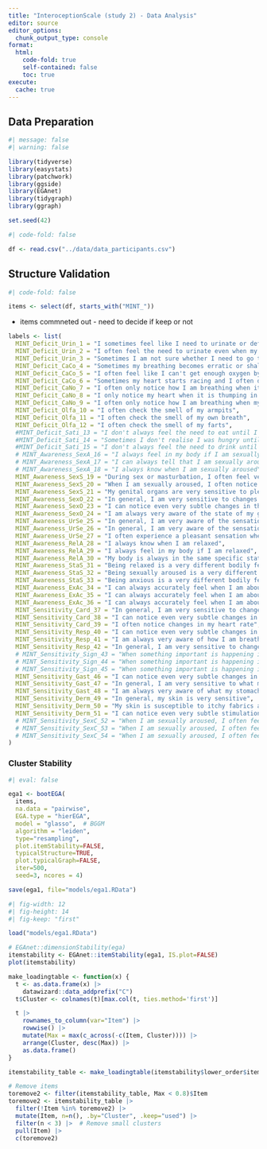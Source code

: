 ```yaml
---
title: "InteroceptionScale (study 2) - Data Analysis"
editor: source
editor_options: 
  chunk_output_type: console
format:
  html:
    code-fold: true
    self-contained: false
    toc: true
execute: 
  cache: true
---
```


## Data Preparation

```r
#| message: false
#| warning: false

library(tidyverse)
library(easystats)
library(patchwork)
library(ggside)
library(EGAnet)
library(tidygraph)
library(ggraph)

set.seed(42)
```

```r
#| code-fold: false

df <- read.csv("../data/data_participants.csv")
```

## Structure Validation

```r
#| code-fold: false

items <- select(df, starts_with("MINT_"))
```

-   items commneted out - need to decide if keep or not

```r
labels <- list(
  MINT_Deficit_Urin_1 = "I sometimes feel like I need to urinate or defecate but when I go to the bathroom I produce less than I expected",
  MINT_Deficit_Urin_2 = "I often feel the need to urinate even when my bladder is not full",
  MINT_Deficit_Urin_3 = "Sometimes I am not sure whether I need to go to the toilet or not (to urinate or defecate)",
  MINT_Deficit_CaCo_4 = "Sometimes my breathing becomes erratic or shallow and I often don't know why",
  MINT_Deficit_CaCo_5 = "I often feel like I can't get enough oxygen by breathing normally",
  MINT_Deficit_CaCo_6 = "Sometimes my heart starts racing and I often don't know why",
  MINT_Deficit_CaNo_7 = "I often only notice how I am breathing when it becomes loud",
  MINT_Deficit_CaNo_8 = "I only notice my heart when it is thumping in my chest",
  MINT_Deficit_CaNo_9 = "I often only notice how I am breathing when my breathing becomes shallow or irregular",
  MINT_Deficit_Olfa_10 = "I often check the smell of my armpits",
  MINT_Deficit_Olfa_11 = "I often check the smell of my own breath",
  MINT_Deficit_Olfa_12 = "I often check the smell of my farts",
  #MINT_Deficit_Sati_13 = "I don't always feel the need to eat until I am really hungry",
  #MINT_Deficit_Sati_14 = "Sometimes I don't realise I was hungry until I ate something",
  #MINT_Deficit_Sati_15 = "I don't always feel the need to drink until I am really thirsty",
  # MINT_Awareness_SexA_16 = "I always feel in my body if I am sexually aroused",
  # MINT_Awareness_SexA_17 = "I can always tell that I am sexually aroused from the way I feel inside",
  # MINT_Awareness_SexA_18 = "I always know when I am sexually aroused",
  MINT_Awareness_SexS_19 = "During sex or masturbation, I often feel very strong sensations coming from my genital areas",
  MINT_Awareness_SexS_20 = "When I am sexually aroused, I often notice specific sensations in my genital area (e.g., tingling, warmth, wetness, stiffness, pulsations)",
  MINT_Awareness_SexS_21 = "My genital organs are very sensitive to pleasant stimulations",
  MINT_Awareness_SexO_22 = "In general, I am very sensitive to changes in my genital organs",
  MINT_Awareness_SexO_23 = "I can notice even very subtle changes in the state of my genital organs",
  MINT_Awareness_SexO_24 = "I am always very aware of the state of my genital organs, even when I am calm",
  MINT_Awareness_UrSe_25 = "In general, I am very aware of the sensations that are happening when I am urinating",
  MINT_Awareness_UrSe_26 = "In general, I am very aware of the sensations that are happening when I am defecating",
  MINT_Awareness_UrSe_27 = "I often experience a pleasant sensation when relieving myself when urinating or defecating)",
  MINT_Awareness_RelA_28 = "I always know when I am relaxed",
  MINT_Awareness_RelA_29 = "I always feel in my body if I am relaxed",
  MINT_Awareness_RelA_30 = "My body is always in the same specific state when I am relaxed",
  MINT_Awareness_StaS_31 = "Being relaxed is a very different bodily feeling compared to other states (e.g., feeling anxious, sexually aroused or after exercise)",
  MINT_Awareness_StaS_32 = "Being sexually aroused is a very different bodily feeling compared to other states (e.g., feeling anxious, relaxed, or after physical exercise)",
  MINT_Awareness_StaS_33 = "Being anxious is a very different bodily feeling compared to other states (e.g., feeling sexually aroused, relaxed or after exercise)",
  MINT_Awareness_ExAc_34 = "I can always accurately feel when I am about to burp",
  MINT_Awareness_ExAc_35 = "I can always accurately feel when I am about to fart",
  MINT_Awareness_ExAc_36 = "I can always accurately feel when I am about to sneeze",
  MINT_Sensitivity_Card_37 = "In general, I am very sensitive to changes in my heart rate",
  MINT_Sensitivity_Card_38 = "I can notice even very subtle changes in the way my heart beats",
  MINT_Sensitivity_Card_39 = "I often notice changes in my heart rate",
  MINT_Sensitivity_Resp_40 = "I can notice even very subtle changes in my breathing",
  MINT_Sensitivity_Resp_41 = "I am always very aware of how I am breathing, even when I am calm",
  MINT_Sensitivity_Resp_42 = "In general, I am very sensitive to changes in my breathing",
  # MINT_Sensitivity_Sign_43 = "When something important is happening in my life, I can feel immediately feel changes in my heart rate",
  # MINT_Sensitivity_Sign_44 = "When something important is happening in my life, I can immediately feel changes in my breathing",
  # MINT_Sensitivity_Sign_45 = "When something important is happening in my life, I can feel it in my body",
  MINT_Sensitivity_Gast_46 = "I can notice even very subtle changes in what my stomach is doing",
  MINT_Sensitivity_Gast_47 = "In general, I am very sensitive to what my stomach is doing",
  MINT_Sensitivity_Gast_48 = "I am always very aware of what my stomach is doing, even when I am calm",
  MINT_Sensitivity_Derm_49 = "In general, my skin is very sensitive",
  MINT_Sensitivity_Derm_50 = "My skin is susceptible to itchy fabrics and materials",
  MINT_Sensitivity_Derm_51 = "I can notice even very subtle stimulations to my skin (e.g., very light touches)"
  # MINT_Sensitivity_SexC_52 = "When I am sexually aroused, I often feel changes in the way my heart beats (e.g., faster or stronger)",
  # MINT_Sensitivity_SexC_53 = "When I am sexually aroused, I often feel changes in my breathing (e.g., faster, shallower, or less regular)",
  # MINT_Sensitivity_SexC_54 = "When I am sexually aroused, I often feel changes in my temperature (e.g., feeling warm or cold)"
)
```

### Cluster Stability

```r
#| eval: false

ega1 <- bootEGA(
  items,
  na.data = "pairwise",
  EGA.type = "hierEGA",
  model = "glasso",  # BGGM
  algorithm = "leiden",
  type="resampling",
  plot.itemStability=FALSE,
  typicalStructure=TRUE,
  plot.typicalGraph=FALSE,
  iter=500,
  seed=3, ncores = 4)

save(ega1, file="models/ega1.RData")
```

```r
#| fig-width: 12
#| fig-height: 14
#| fig-keep: "first"

load("models/ega1.RData")

# EGAnet::dimensionStability(ega)
itemstability <- EGAnet::itemStability(ega1, IS.plot=FALSE)
plot(itemstability)

make_loadingtable <- function(x) {
  t <- as.data.frame(x) |>
    datawizard::data_addprefix("C")
  t$Cluster <- colnames(t)[max.col(t, ties.method='first')]

  t |>
    rownames_to_column(var="Item") |>
    rowwise() |>
    mutate(Max = max(c_across(-c(Item, Cluster)))) |>
    arrange(Cluster, desc(Max)) |>
    as.data.frame()
}

itemstability_table <- make_loadingtable(itemstability$lower_order$item.stability$all.dimensions)

# Remove items
toremove2 <- filter(itemstability_table, Max < 0.8)$Item
toremove2 <- itemstability_table |> 
  filter(!Item %in% toremove2) |>
  mutate(Item, n=n(), .by="Cluster", .keep="used") |> 
  filter(n < 3) |>  # Remove small clusters
  pull(Item) |> 
  c(toremove2)
```
